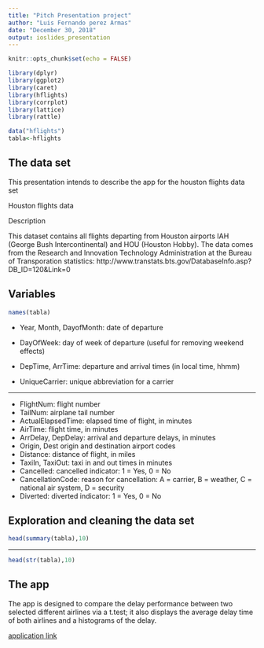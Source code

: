 ---
title: "Pitch Presentation project"
author: "Luis Fernando perez Armas"
date: "December 30, 2018"
output: ioslides_presentation
---

```{r setup, include=FALSE}
knitr::opts_chunk$set(echo = FALSE)

library(dplyr)
library(ggplot2)
library(caret)
library(hflights)
library(corrplot)
library(lattice)
library(rattle)

data("hflights")
tabla<-hflights
```

## The data set

This presentation intends to describe the app for the houston flights data set

Houston flights data

Description

This dataset contains all flights departing from Houston airports IAH (George Bush Intercontinental) and HOU (Houston Hobby). The data comes from the Research and Innovation Technology Administration at the Bureau of Transporation statistics: http://www.transtats.bts.gov/DatabaseInfo.asp?DB_ID=120&Link=0


## Variables
```{r,echo=FALSE}
names(tabla)
```
- Year, Month, DayofMonth: date of departure

- DayOfWeek: day of week of departure (useful for removing weekend effects)

- DepTime, ArrTime: departure and arrival times (in local time, hhmm)

- UniqueCarrier: unique abbreviation for a carrier

***

- FlightNum: flight number
- TailNum: airplane tail number
- ActualElapsedTime: elapsed time of flight, in minutes
- AirTime: flight time, in minutes
- ArrDelay, DepDelay: arrival and departure delays, in minutes
- Origin, Dest origin and destination airport codes
- Distance: distance of flight, in miles
- TaxiIn, TaxiOut: taxi in and out times in minutes
- Cancelled: cancelled indicator: 1 = Yes, 0 = No
- CancellationCode: reason for cancellation: A = carrier, B = weather, C = national air system, D = security
- Diverted: diverted indicator: 1 = Yes, 0 = No

## Exploration and cleaning the data set
```{r}
head(summary(tabla),10)
```

***
```{r}
head(str(tabla),10)
```

## The app

The app is designed to compare the delay performance between two selected different airlines via a t.test; it also displays the average delay time of both airlines and a histograms of the delay.

[application link](https://ceche1212.shinyapps.io/project/)


